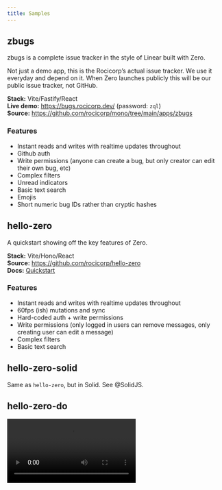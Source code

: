 ```yaml
---
title: Samples
---
```


## zbugs

zbugs is a complete issue tracker in the style of Linear built with Zero.

Not just a demo app, this is the Rocicorp’s actual issue tracker. We use it everyday and depend on it. When Zero launches publicly this will be our public issue tracker, not GitHub.

<ImageLightbox src="/images/samples/zbugs.png" alt="zbugs" />

**Stack:** Vite/Fastify/React<br/>
**Live demo:** https://bugs.rocicorp.dev/ (password: `zql`)<br/>
**Source:** https://github.com/rocicorp/mono/tree/main/apps/zbugs

### Features

- Instant reads and writes with realtime updates throughout
- Github auth
- Write permissions (anyone can create a bug, but only creator can edit their own bug, etc)
- Complex filters
- Unread indicators
- Basic text search
- Emojis
- Short numeric bug IDs rather than cryptic hashes

## hello-zero

A quickstart showing off the key features of Zero.

<ImageLightbox src="/images/samples/quickstart.png" alt="Quickstart" />

**Stack:** Vite/Hono/React<br/>
**Source:** https://github.com/rocicorp/hello-zero<br/>
**Docs:** [Quickstart](/docs/welcome/quickstart)

### Features

- Instant reads and writes with realtime updates throughout
- 60fps (ish) mutations and sync
- Hard-coded auth + write permissions
- Write permissions (only logged in users can remove messages, only creating user can edit a message)
- Complex filters
- Basic text search

## hello-zero-solid

Same as `hello-zero`, but in Solid. See @SolidJS.

## hello-zero-do

<Video src="https://d2nzlypqdo5xbb.cloudfront.net/video/hello-zero-do.mp4" alt="hello-zero-do demo" />

Same as `zero-hello` and `zero-hello-solid` above, but demonstrates Cloudflare Durable Objects integration.

This sample runs `zero-client` within a Durable Object and monitors changes to a Zero query. This can be used to do things like send notifications, update external services, etc.

**Stack:** Vite/Hono/React/Cloudflare Workers<br/>
**Source:** [https://github.com/rocicorp/hello-zero-do](https://github.com/rocicorp/hello-zero)